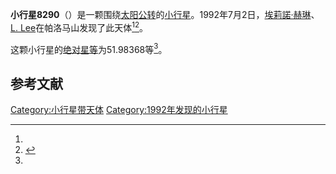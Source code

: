 {{Infobox planet
| bgcolour = #FFFFC0
| name = 8290
| symbol = 
| image = 
| caption = 
| discovery = yes
| discovery_ref = 
| discoverer = [[埃莉諾·赫琳|埃莉諾·赫琳]]、[[L._Lee|L. Lee]]
| discovery_site = [[帕洛马山|帕洛马山]] 
| discovered = 1992年7月2日
| designations = yes
| mp_name = 
| named_after = 
| alt_names = 1992 NP/ 1950 NY / 1988 PB4
| mp_category = [[主带小行星|主带小行星]]
| orbit_ref = <ref name="a">[http://ssd.jpl.nasa.gov/sbdb.cgi?sstr=8290 8290] {{Wayback|url=http://ssd.jpl.nasa.gov/sbdb.cgi?sstr=8290 |date=20210717064005 }}，小行星數據庫瀏覽器（JPL Small-Body Database Browser）－[[美国国家航空航天局|美国国家航空航天局]]喷气推进实验室</ref>
| epoch = 2456400.5 (2013年4月18日更新)
| aphelion = {{convert|3.1279895|AU|km|3|abbr=on|lk=out}}
| perihelion = {{convert|2.0879203|AU|km|3|abbr=on}}
| semimajor = {{convert|2.6079549|AU|km|3|abbr=on}}
| eccentricity = 0.1994032
| period = 1538.326573 [[日|日]]<br />4.21[[儒略年|儒略年]]
| avg_speed = 
| inclination = 11.89099
| asc_node = 298.01801
| mean_anomaly = 
| arg_peri = 51.98368
| satellites = 
| physical_characteristics = yes
| dimensions = 
| mass = 
| density = 
| surface_grav = 
| escape_velocity = 
| sidereal_day = 
| axial_tilt = 
| pole_ecliptic_lat = 
| pole_ecliptic_lon = 
| albedo = 
| temperatures= 
| temp_name1 = 
| mean_temp_1 = 
| max_temp_1 = 
| temp_name2 = 
| max_temp_2 = 
| spectral_type = 
| abs_magnitude = 51.98368
}}

'''小行星8290'''（{{lang-en|8290}}）是一颗围绕[[太阳|太阳]][[公转|公转]]的[[小行星|小行星]]。1992年7月2日，[[埃莉諾·赫琳|埃莉諾·赫琳]]、[[L._Lee|L. Lee]]在帕洛马山发现了此天体<ref name="a" /><ref>{{cite news|title=小行星列表|url=http://cfa-www.harvard.edu/iau/lists/NumberedMPs.txt|accessdate=2013-07-08|newspaper=哈佛大学|archive-date=2008-05-17|archive-url=https://web.archive.org/web/20080517010638/http://cfa-www.harvard.edu/iau/lists/NumberedMPs.txt|dead-url=no}}</ref>。

这颗小行星的[[绝对星等|绝对星等]]为51.98368等<ref name="a" />。

==参考文献==
{{reflist}}
{{Minor Planet Number|[[小行星8289|小行星8289]]|[[小行星8291|小行星8291]]}}

{{小天体}}

[[Category:小行星带天体|Category:小行星带天体]]
[[Category:1992年发现的小行星|Category:1992年发现的小行星]]

{{asteroid-stub}}